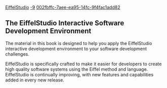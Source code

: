 [[Property:title|EiffelStudio]]
[[Property:weight|-9]]
[[Property:uuid|002fbffc-7aee-ea95-14fc-9f4fac1add82]]
==The EiffelStudio Interactive Software Development Environment==

The material in this book is designed to help you apply the EiffelStudio interactive development environment to your software development challenges. 

EiffelStudio is specifically crafted to make it easier for developers to create high quality software systems using the Eiffel method and language. EiffelStudio is continually improving, with new features and capabilities added in every new release. 



